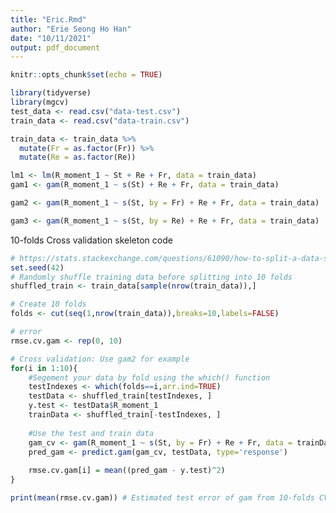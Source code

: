 ```yaml
---
title: "Eric.Rmd"
author: "Erie Seong Ho Han"
date: "10/11/2021"
output: pdf_document
---
```


```r
knitr::opts_chunk$set(echo = TRUE)
```

```r
library(tidyverse)
library(mgcv)
test_data <- read.csv("data-test.csv")
train_data <- read.csv("data-train.csv")

```


```r
train_data <- train_data %>% 
  mutate(Fr = as.factor(Fr)) %>% 
  mutate(Re = as.factor(Re))

lm1 <- lm(R_moment_1 ~ St + Re + Fr, data = train_data)
gam1 <- gam(R_moment_1 ~ s(St) + Re + Fr, data = train_data)

gam2 <- gam(R_moment_1 ~ s(St, by = Fr) + Re + Fr, data = train_data)

gam3 <- gam(R_moment_1 ~ s(St, by = Re) + Re + Fr, data = train_data)
```

10-folds Cross validation skeleton code
```r
# https://stats.stackexchange.com/questions/61090/how-to-split-a-data-set-to-do-10-fold-cross-validation
set.seed(42)
# Randomly shuffle training data before splitting into 10 folds
shuffled_train <- train_data[sample(nrow(train_data)),]

# Create 10 folds
folds <- cut(seq(1,nrow(train_data)),breaks=10,labels=FALSE)

# error
rmse.cv.gam <- rep(0, 10)

# Cross validation: Use gam2 for example
for(i in 1:10){
    #Segement your data by fold using the which() function 
    testIndexes <- which(folds==i,arr.ind=TRUE)
    testData <- shuffled_train[testIndexes, ]
    y.test <- testData$R_moment_1
    trainData <- shuffled_train[-testIndexes, ]
   
    #Use the test and train data
    gam_cv <- gam(R_moment_1 ~ s(St, by = Fr) + Re + Fr, data = trainData)
    pred_gam <- predict.gam(gam_cv, testData, type='response')
    
    rmse.cv.gam[i] = mean((pred_gam - y.test)^2)
}

print(mean(rmse.cv.gam)) # Estimated test error of gam from 10-folds CV (can do similarly for lm by attaching lm prediction inside the for loop)
```


